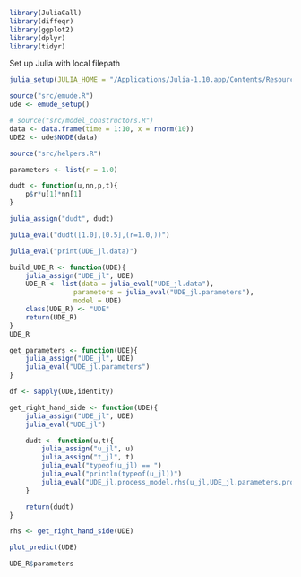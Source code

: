 

```r
library(JuliaCall)
library(diffeqr)
library(ggplot2)
library(dplyr)
library(tidyr)
```

Set up Julia with local filepath
```r
julia_setup(JULIA_HOME = "/Applications/Julia-1.10.app/Contents/Resources/julia/bin")

```


```r
source("src/emude.R")
ude <- emude_setup()
```


```r
# source("src/model_constructors.R")
data <- data.frame(time = 1:10, x = rnorm(10))
UDE2 <- ude$NODE(data)

```

```r
source("src/helpers.R")

parameters <- list(r = 1.0)

dudt <- function(u,nn,p,t){
    p$r*u[1]*nn[1]
}

julia_assign("dudt", dudt)
```

```r
julia_eval("dudt([1.0],[0.5],(r=1.0,))")
```


```r
julia_eval("print(UDE_jl.data)")
```


```r
build_UDE_R <- function(UDE){
    julia_assign("UDE_jl", UDE)
    UDE_R <- list(data = julia_eval("UDE_jl.data"), 
                parameters = julia_eval("UDE_jl.parameters"),
                model = UDE)
    class(UDE_R) <- "UDE"
    return(UDE_R)
}
UDE_R
```

```r
get_parameters <- function(UDE){
    julia_assign("UDE_jl", UDE)
    julia_eval("UDE_jl.parameters")
}
```

```r
df <- sapply(UDE,identity)
```

```r
get_right_hand_side <- function(UDE){
    julia_assign("UDE_jl", UDE)
    julia_eval("UDE_jl")

    dudt <- function(u,t){
        julia_assign("u_jl", u)
        julia_assign("t_jl", t)
        julia_eval("typeof(u_jl) == ")
        julia_eval("println(typeof(u_jl))")
        julia_eval("UDE_jl.process_model.rhs(u_jl,UDE_jl.parameters.process_model,t_jl)")
    }

    return(dudt)
}

rhs <- get_right_hand_side(UDE)
```

```r
plot_predict(UDE)
```

```r
UDE_R$parameters
```